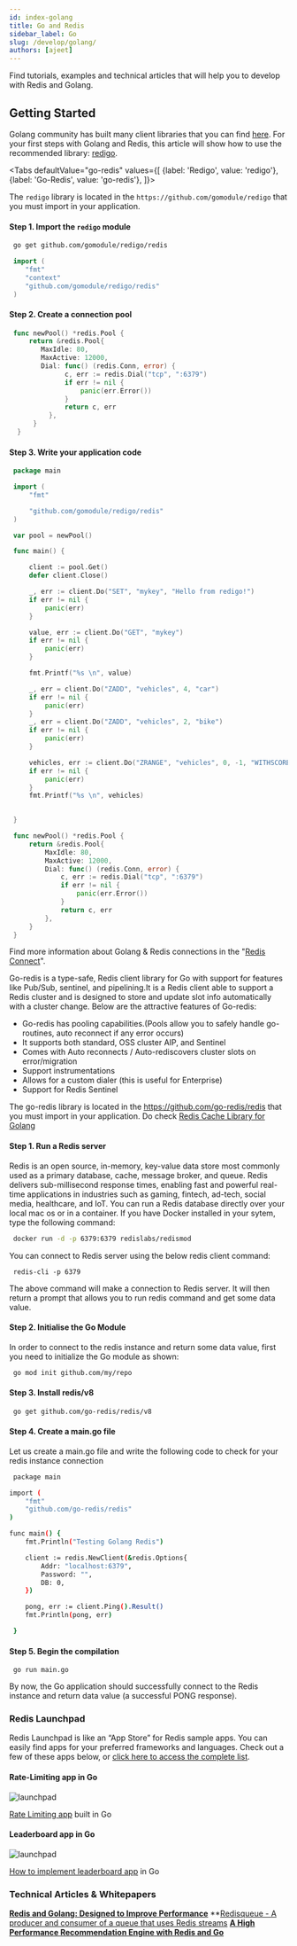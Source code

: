 ```yaml
---
id: index-golang
title: Go and Redis
sidebar_label: Go
slug: /develop/golang/
authors: [ajeet]
---
```



Find tutorials, examples and technical articles that will help you to develop with Redis and Golang.

## Getting Started

Golang community has built many client libraries that you can find [here](https://redis.io/clients#go).
 For your first steps with Golang and Redis, this article will show how to use the recommended library: [redigo](https://github.com/gomodule/redigo).


 <Tabs
  defaultValue="go-redis"
  values={[
    {label: 'Redigo', value: 'redigo'},
    {label: 'Go-Redis', value: 'go-redis'},
  ]}>
  <TabItem value="redigo">



The `redigo` library is located in the `https://github.com/gomodule/redigo` that you must import in your application.


#### Step 1. Import the `redigo` module

  ```bash
   go get github.com/gomodule/redigo/redis
  ```

  ```go
   import (
      "fmt"
      "context"
      "github.com/gomodule/redigo/redis"
   )
  ```

#### Step 2. Create a connection pool

  ```go
   func newPool() *redis.Pool {
       return &redis.Pool{
          MaxIdle: 80,
          MaxActive: 12000,
          Dial: func() (redis.Conn, error) {
                c, err := redis.Dial("tcp", ":6379")
                if err != nil {
                    panic(err.Error())
                }
                return c, err
            },
        }
    }
   ```    

#### Step 3. Write your application code

   ```go
    package main

    import (
        "fmt"

        "github.com/gomodule/redigo/redis"
    )

    var pool = newPool()

    func main() {

        client := pool.Get()
        defer client.Close()

        _, err := client.Do("SET", "mykey", "Hello from redigo!")
        if err != nil {
            panic(err)
        }

        value, err := client.Do("GET", "mykey")
        if err != nil {
            panic(err)
        }

        fmt.Printf("%s \n", value)

        _, err = client.Do("ZADD", "vehicles", 4, "car")
        if err != nil {
            panic(err)
        }
        _, err = client.Do("ZADD", "vehicles", 2, "bike")
        if err != nil {
            panic(err)
        }

        vehicles, err := client.Do("ZRANGE", "vehicles", 0, -1, "WITHSCORES")
        if err != nil {
            panic(err)
        }	
        fmt.Printf("%s \n", vehicles)

        
    }

    func newPool() *redis.Pool {
        return &redis.Pool{
            MaxIdle: 80,
            MaxActive: 12000,
            Dial: func() (redis.Conn, error) {
                c, err := redis.Dial("tcp", ":6379")
                if err != nil {
                    panic(err.Error())
                }
                return c, err
            },
        }
    }    
   ```

Find more information about Golang & Redis connections in the "[Redis Connect](https://github.com/redis-developer/redis-connect/tree/master/golang/redigo)".


  </TabItem>
<TabItem value="go-redis">

Go-redis is a type-safe, Redis client library for Go with support for features like Pub/Sub, sentinel, and pipelining.It is a Redis client able to support a Redis cluster and is designed to store and update slot info automatically with a cluster change. Below are the attractive features of Go-redis:
- Go-redis has pooling capabilities.(Pools allow you to safely handle go-routines, auto reconnect if any error occurs)
- It supports both standard, OSS cluster AIP, and Sentinel
- Comes with Auto reconnects / Auto-rediscovers cluster slots on error/migration
- Support instrumentations
- Allows for a custom dialer (this is useful for Enterprise)
- Support for Redis Sentinel

The go-redis library is located in the https://github.com/go-redis/redis that you must import in your application.
Do check [Redis Cache Library for Golang](https://github.com/go-redis/cache)

#### Step 1. Run a Redis server

Redis is an open source, in-memory, key-value data store most commonly used as a primary database, cache, message broker, and queue. Redis delivers sub-millisecond response times, enabling fast and powerful real-time applications in industries such as gaming, fintech, ad-tech, social media, healthcare, and IoT. You can run a Redis database directly over your local mac os or in a container. If you have Docker installed in your sytem, type the following command:

```bash
 docker run -d -p 6379:6379 redislabs/redismod
```

You can connect to Redis server using the below redis client command:

```
 redis-cli -p 6379
```

The above command will make a connection to Redis server. It will then  return a prompt that allows you to run redis command and get some data value.


#### Step 2. Initialise the Go Module

In order to connect to the redis instance and return some data value, first you need to initialize the Go module as shown:

```bash
 go mod init github.com/my/repo
```

#### Step 3. Install redis/v8 

```bash
 go get github.com/go-redis/redis/v8
```

#### Step 4. Create a main.go file 

Let us create a main.go file and write the following code to check for your redis instance connection



```bash
 package main

import (
    "fmt"
    "github.com/go-redis/redis"
)

func main() {
    fmt.Println("Testing Golang Redis")

    client := redis.NewClient(&redis.Options{
        Addr: "localhost:6379",
        Password: "",
        DB: 0,
    })

    pong, err := client.Ping().Result()
    fmt.Println(pong, err)

 }
```

#### Step 5. Begin the compilation


```
 go run main.go
```

By now, the Go application should successfully connect to the Redis instance and return data value (a successful PONG response).


 </TabItem>


</Tabs>

###  Redis Launchpad

Redis Launchpad is like an “App Store” for Redis sample apps. You can easily find apps for your preferred frameworks and languages.
Check out a few of these apps below, or [click here to access the complete list](https://launchpad.redis.com).

<div class="row text--center">

<div class="col ">
<div className="ri-container">

#### Rate-Limiting app in Go


![launchpad](images/ratelimitinggo.png)

[Rate Limiting app](http://launchpad.redis.com/?id=project%3Abasic-redis-rate-limiting-demo-go-lang) built in Go
</div>
</div>

<div class="col">
<div className="ri-container">

#### Leaderboard app in Go

![launchpad](images/leaderboardgo.png)

[How to implement leaderboard app](https://launchpad.redis.com/?id=project%3Abasic-redis-leaderboard-demo-python) in Go
</div>
</div>
</div>


### Technical Articles & Whitepapers

**[Redis and Golang: Designed to Improve Performance](https://redis.com/blog/redis-go-designed-improve-performance/)**
**[Redisqueue - A producer and consumer of a queue that uses Redis streams](https://pkg.go.dev/github.com/robinjoseph08/redisqueue#section-readme)
**[A High Performance Recommendation Engine with Redis and Go](https://redis.com/docs/ultra-fast-recommendations-engine-using-redis-go/)**


